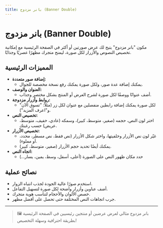 ```yaml
---
title: بانر مزدوج (Banner Double)
---
```


# بانر مزدوج (Banner Double)

مكون "بانر مزدوج" يتيح لك عرض صورتين أو أكثر في الصفحة الرئيسية مع إمكانية تخصيص النصوص والأزرار لكل صورة، ليمنح متجرك مظهرًا عصريًا وجذابًا.

## المميزات الرئيسية

- **إضافة صور متعددة:**
  - يمكنك إضافة عدة صور، ولكل صورة يمكنك رفع نسخة مخصصة للجوال.
- **العنوان والوصف:**
  - أضف عنوانًا ووصفًا لكل صورة لشرح العرض أو المنتج بشكل مختصر وجذاب.
- **روابط وأزرار مزدوجة:**
  - لكل صورة يمكنك إضافة رابطين منفصلين مع عنوان لكل زر (مثلاً: "تسوق الآن" و"اعرف المزيد").
- **تخصيص النص:**
  - اختر لون النص، حجمه (صغير، متوسط، كبير)، وسمكه (عادي، خفيف، متوسط، عريض) حسب رغبتك.
- **تخصيص الأزرار:**
  - غيّر لون نص الأزرار وخلفيتها، واختر شكل الأزرار (نص فقط، نص مسطر، محدد، أو مملوء).
  - يمكنك أيضًا تحديد حجم الأزرار (صغير، متوسط، كبير).
- **اتجاه النص:**
  - حدد مكان ظهور النص على الصورة (أعلى، أسفل، وسط، يمين، يسار...)

## نصائح عملية
- استخدم صورًا عالية الجودة لجذب انتباه الزوار.
- أضف عناوين وأزرار واضحة لكل صورة لتسهيل التفاعل.
- خصص الألوان والأحجام لتناسب هوية متجرك.
- جرب اتجاهات النص المختلفة حتى تحصل على أفضل مظهر.

---

> 🖼️ بانر مزدوج مثالي لعرض عرضين أو منتجين رئيسيين في الصفحة الرئيسية بطريقة احترافية وسهلة التخصيص!
